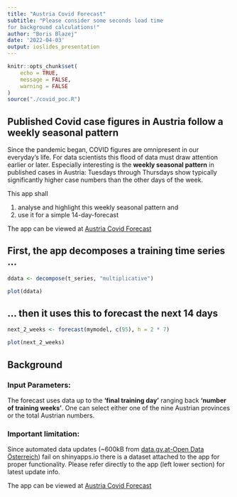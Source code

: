 ```yaml
---
title: "Austria Covid Forecast"
subtitle: "Please consider some seconds load time 
for background calculations!"
author: "Boris Blazej"
date: '2022-04-03'
output: ioslides_presentation
---
```


```r
knitr::opts_chunk$set(
	echo = TRUE,
	message = FALSE,
	warning = FALSE
)
source("./covid_poc.R")
```

## Published Covid case figures in Austria follow a weekly seasonal pattern 

Since the pandemic began, COVID figures are omnipresent in our everyday's life. For data scientists this flood of data must draw attention earlier or later. Especially interesting is the __weekly seasonal pattern__ in published cases in Austria: Tuesdays through Thursdays show typically significantly higher case numbers than the other days of the week. 

This app shall

1. analyse and highlight this weekly seasonal pattern and
2. use it for a simple 14-day-forecast

The app can be viewed at [Austria Covid Forecast](https://nagrne-boris-blazej.shinyapps.io/covid/)


## First, the app decomposes a training time series ...

```r
ddata <- decompose(t_series, "multiplicative")

plot(ddata)
```


## ... then it uses this to forecast the next 14 days

```r
next_2_weeks <- forecast(mymodel, c(95), h = 2 * 7)

plot(next_2_weeks)
```



## Background

### __Input Parameters:__

The forecast uses data up to the __'final training day'__ ranging back __'number of training weeks'__. 
One can select either one of the nine Austrian provinces or the total Austrian numbers.

### __Important limitation:__ 

Since automated data updates (~600kB from [data.gv.at-Open Data Österreich](https://www.data.gv.at/katalog/dataset/ef8e980b-9644-45d8-b0e9-c6aaf0eff0c0)) fail on shinyapps.io there is a dataset attached to the app for proper functionality. Please refer directly to the app (left lower section) for latest update info.

The app can be viewed at [Austria Covid Forecast](https://nagrne-boris-blazej.shinyapps.io/covid/)


